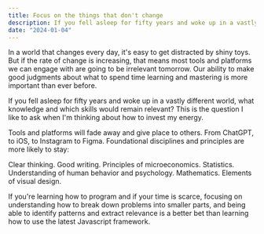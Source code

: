 ```yaml
---
title: Focus on the things that don't change
description: If you fell asleep for fifty years and woke up in a vastly different world, what knowledge and which skills would remain relevant?
date: "2024-01-04"
---
```


In a world that changes every day, it's easy to get distracted by shiny toys. But if the rate of change is increasing, that means most tools and platforms we can engage with are going to be irrelevant tomorrow. Our ability to make good judgments about what to spend time learning and mastering is more important than ever before.

If you fell asleep for fifty years and woke up in a vastly different world, what knowledge and which skills would remain relevant? This is the question I like to ask when I'm thinking about how to invest my energy.

Tools and platforms will fade away and give place to others. From ChatGPT, to iOS, to Instagram to Figma. Foundational disciplines and principles are more likely to stay:

Clear thinking. Good writing. Principles of microeconomics. Statistics. Understanding of human behavior and psychology. Mathematics. Elements of visual design.

If you're learning how to program and if your time is scarce, focusing on understanding how to break down problems into smaller parts, and being able to identify patterns and extract relevance is a better bet than learning how to use the latest Javascript framework.